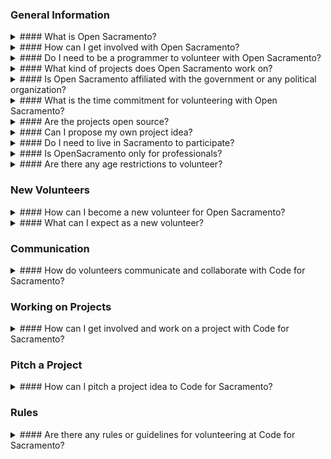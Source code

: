 ### General Information

<details>
  <summary>
    #### What is Open Sacramento?
  </summary>

  Open Sacramento (Open Sac) is a local chapter of the nationwide Code for America Brigade. It is a community of
  technologists, developers, designers, and civic-minded individuals who collaborate to use technology and open data to
  address civic challenges and improve public services in the Sacramento area.

</details>

<details>
  <summary>
    #### How can I get involved with Open Sacramento?
  </summary>

  Getting involved is easy! You can join their vibrant community by attending their
  events, meetups, and workshops. Whether you're an experienced coder or someone
  eager to learn, there's a place for you to contribute your skills and passion to
  create positive change in the community. For detailed directions on how to get
  started, please refer to our 'Get Started' page.

</details>

<details>
  <summary>
    #### Do I need to be a programmer to volunteer with Open Sacramento?
  </summary>

  Not at all! Open Sacramento welcomes individuals from diverse backgrounds and skill
  levels. While programming skills are valuable, they also need designers, data analysts,
  project managers, and anyone enthusiastic about civic engagement and community
  improvement.

</details>

<details>
  <summary>
    #### What kind of projects does Open Sacramento work on?
  </summary>

  Open Sacramento works on a variety of civic tech projects. These projects could
  involve creating web applications, mobile apps, data visualizations, or other digital
  tools that address local civic issues and improve government services.

</details>

<details>
  <summary>
    #### Is Open Sacramento affiliated with the government or any political organization?
  </summary>

  No, Open Sacramento is a non-partisan and independent organization. While they
  may collaborate with government agencies and nonprofits, they operate separately
  and do not endorse any political agenda.

</details>

<details>
  <summary>
    #### What is the time commitment for volunteering with Open Sacramento?
  </summary>

  The time commitment is flexible, and you can contribute as much time as you can
  spare. Whether it's attending occasional events or actively participating in ongoing
  projects, your involvement can be tailored to your schedule and interests.

</details>

<details>
  <summary>
    #### Are the projects open source?
  </summary>

  Yes, all of the projects developed by Open Sacramento are open source. Open source
  means that the code and resources are freely available to the public, allowing
  others to use, modify, and contribute to the projects.

</details>

<details>
  <summary>
    #### Can I propose my own project idea?
  </summary>

  Absolutely! Open Sacramento encourages members to propose project ideas aligned
  with the organization's mission. If you have a project idea that addresses a civic
  challenge, they welcome your input and collaboration.

</details>

<details>
  <summary>
    #### Do I need to live in Sacramento to participate?
  </summary>

  While Open Sacramento primarily focuses on projects in the Sacramento area, participation is not limited to local
  residents. Anyone interested in contributing remotely or learning from the community is welcome to join.

</details>

<details>
  <summary>
    #### Is OpenSacramento only for professionals?
  </summary>

  No, Open Sacramento welcomes anyone with a passion for civic engagement, regardless of their professional background.
  Students, hobbyists, and individuals from all walks of life can make a meaningful impact within the community.

</details>

<details>
  <summary>
    #### Are there any age restrictions to volunteer?
  </summary>

  There are no age restrictions to volunteer with us. We welcome individuals of all ages who are passionate about civic
  tech and community engagement. Whether you're a student, a professional, or a retiree, you are welcome to join our
  community and make a meaningful impact

</details>

### New Volunteers

<details>
  <summary>
    #### How can I become a new volunteer for Open Sacramento?
  </summary>

  To become a new volunteer for Open Sacramento, you can start by filling out the "New Member Form" on their website.
  Once you submit the form, someone from the team will send you a Slack invite to your email. Slack is where the Open
  Sacramento community communicates and collaborates, and it's a great way to get involved in ongoing projects and stay
  updated on events and opportunities. We look forward to welcoming you to our community of civic-minded technologists
  and passionate individuals!
  You can access the New Member Form [here](#).

</details>

<details>
  <summary>
    #### What can I expect as a new volunteer?
  </summary>

  As a new volunteer, you can expect a warm welcome from our community of civic-minded technologists and passionate
  individuals. You'll have the opportunity to attend events, meetups, and workshops to connect with other members and
  learn about ongoing projects. You can actively contribute your skills to projects aligned with your interests.

</details>

### Communication

<details>
  <summary>
    #### How do volunteers communicate and collaborate with Code for Sacramento?
  </summary>

  Volunteers at Code for Sacramento use Slack and Meetup for seamless communication and collaboration. Slack serves as a
  centralized platform for discussions, sharing ideas, and coordinating projects, while Meetup provides a hub for event
  announcements and community gatherings. These tools enable our community of technologists and civic-minded individuals
  to work together effectively, ensuring a dynamic and engaging volunteering experience.
  Check out our Meetup [here](https://www.meetup.com/code4sac/).

</details>

### Working on Projects

<details>
  <summary>
    #### How can I get involved and work on a project with Code for Sacramento?
  </summary>

  To work on a project with Code for Sacramento, visit the project page where you'll find detailed information and
  instructions on how to contribute. Each project page provides valuable insights into the project's objectives, current
  status, and the skills needed. This way, you can identify projects that align with your interests and expertise,
  making it easy to actively participate and make a meaningful impact.

</details>

### Pitch a Project

<details>
  <summary>
    #### How can I pitch a project idea to Code for Sacramento?
  </summary>

  Pitching a project idea is a fantastic way to contribute to Code for Sacramento's community. You can find the "Pitch a
  Project" page easily accessible from the Navbar under "Get Involved." This page provides a platform for you to present
  your project idea, outline its goals, and describe how it addresses a civic challenge. By following the guidelines
  provided, you can introduce your idea to the community and gather support from like-minded volunteers who are
  passionate about creating positive change.

</details>

### Rules

<details>
  <summary>
    #### Are there any rules or guidelines for volunteering at Code for Sacramento?
  </summary>

  Yes, to maintain a positive and inclusive community, Code for Sacramento follows a Code of Conduct that outlines
  expected behavior and standards for all volunteers. The Code of Conduct fosters a safe and respectful environment for
  everyone, ensuring a rewarding and collaborative experience for all members of our community.

  You can access the [Code of Conduct](/code-of-conduct) here.

</details>

